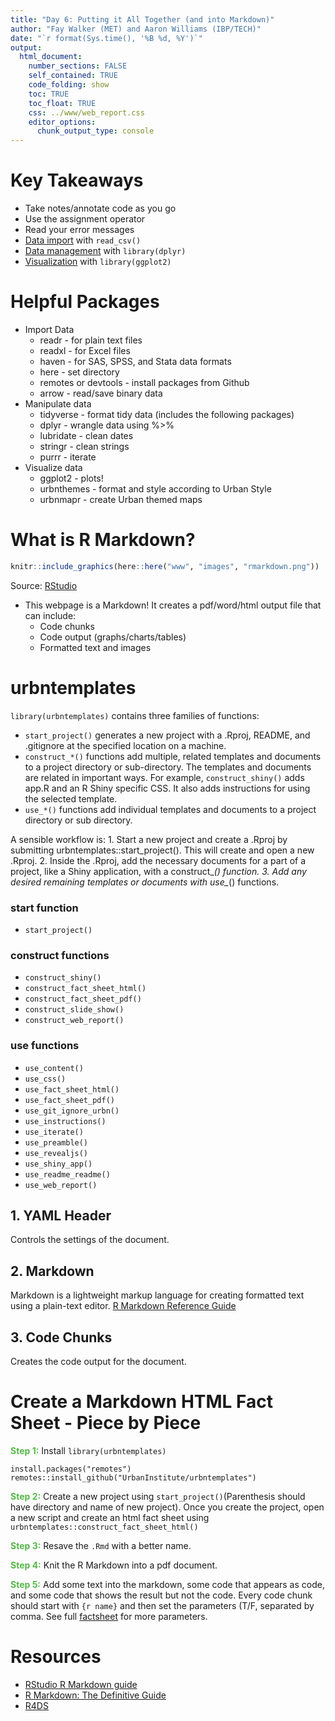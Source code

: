 ```yaml
---
title: "Day 6: Putting it All Together (and into Markdown)"
author: "Fay Walker (MET) and Aaron Williams (IBP/TECH)"
date: "`r format(Sys.time(), '%B %d, %Y')`"
output:
  html_document:
    number_sections: FALSE
    self_contained: TRUE
    code_folding: show
    toc: TRUE
    toc_float: TRUE
    css: ../www/web_report.css
    editor_options:
      chunk_output_type: console
---
```


<style>
@import url('https://fonts.googleapis.com/css?family=Lato&display=swap');
</style>

<link href="https://fonts.googleapis.com/css?family=Lato&display=swap" rel="stylesheet">

# Key Takeaways

* Take notes/annotate code as you go
* Use the assignment operator
* Read your error messages
* [Data import](https://ui-research.github.io/urbn101-intro-r/lessons/04_lesson) with `read_csv()`
* [Data management](https://ui-research.github.io/urbn101-intro-r/lessons/02_lesson) with `library(dplyr)`
* [Visualization](https://ui-research.github.io/urbn101-intro-r/lessons/01_lesson) with `library(ggplot2)`

# Helpful Packages
* Import Data
  + readr - for plain text files 
  + readxl - for Excel files
  + haven - for SAS, SPSS, and Stata data formats 
  + here - set directory
  + remotes or devtools - install packages from Github
  + arrow - read/save binary data
* Manipulate data
  + tidyverse - format tidy data (includes the following packages)
  + dplyr - wrangle data using %>%
  + lubridate - clean dates
  + stringr - clean strings
  + purrr - iterate
* Visualize data
  + ggplot2 - plots!
  + urbnthemes - format and style according to Urban Style
  + urbnmapr - create Urban themed maps

# What is R Markdown?

```r
knitr::include_graphics(here::here("www", "images", "rmarkdown.png"))

```

Source: [RStudio](https://rmarkdown.rstudio.com/)

* This webpage is a Markdown! It creates a pdf/word/html output file that can include:
  + Code chunks
  + Code output (graphs/charts/tables)
  + Formatted text and images

# urbntemplates
`library(urbntemplates)` contains three families of functions:

* `start_project()` generates a new project with a .Rproj, README, and .gitignore at the specified location on a machine.
* `construct_*()` functions add multiple, related templates and documents to a project directory or sub-directory. The templates and documents are related in important ways. For example, `construct_shiny()` adds app.R and an R Shiny specific CSS. It also adds instructions for using the selected template.
* `use_*()` functions add individual templates and documents to a project directory or sub directory.

A sensible workflow is:
1. Start a new project and create a .Rproj by submitting urbntemplates::start_project(). This will create and open a new .Rproj.
2. Inside the .Rproj, add the necessary documents for a part of a project, like a Shiny application, with a construct_*() function.
3. Add any desired remaining templates or documents with use_*() functions.

### start function

  - `start_project()`

### construct functions

  - `construct_shiny()`
  - `construct_fact_sheet_html()`
  - `construct_fact_sheet_pdf()`
  - `construct_slide_show()`
  - `construct_web_report()`

### use functions

  - `use_content()`
  - `use_css()`
  - `use_fact_sheet_html()`
  - `use_fact_sheet_pdf()`
  - `use_git_ignore_urbn()`
  - `use_instructions()`
  - `use_iterate()`
  - `use_preamble()`
  - `use_revealjs()`
  - `use_shiny_app()`
  - `use_readme_readme()`
  - `use_web_report()`

## 1. YAML Header

Controls the settings of the document. 

## 2. Markdown

Markdown is a lightweight markup language for creating formatted text using a plain-text editor.
[R Markdown Reference Guide](https://www.rstudio.com/wp-content/uploads/2015/03/rmarkdown-reference.pdf)

## 3. Code Chunks

Creates the code output for the document. 

# Create a Markdown HTML Fact Sheet - Piece by Piece

<font color="#55b748">**Step 1:**</font> Install `library(urbntemplates)`

```
install.packages("remotes")
remotes::install_github("UrbanInstitute/urbntemplates")
```
<font color="#55b748">**Step 2:**</font> Create a new project using `start_project()`(Parenthesis should have directory and name of new project). Once you create the project, open a new script and create an html fact sheet using `urbntemplates::construct_fact_sheet_html()`

<font color="#55b748">**Step 3:**</font> Resave the `.Rmd` with a better name.

<font color="#55b748">**Step 4:**</font> Knit the R Markdown into a pdf document.

<font color="#55b748">**Step 5:**</font> Add some text into the markdown, some code that appears as code, and some code that shows the result but not the code. Every code chunk should start with `{r name}` and then set the parameters (T/F, separated by comma. See full [factsheet](https://www.rstudio.com/wp-content/uploads/2015/02/rmarkdown-cheatsheet.pdf) for more parameters.

# Resources
* [RStudio R Markdown guide](https://rmarkdown.rstudio.com/)
* [R Markdown: The Definitive Guide](https://bookdown.org/yihui/rmarkdown/)
* [R4DS](https://r4ds.had.co.nz/communicate-intro.html)

